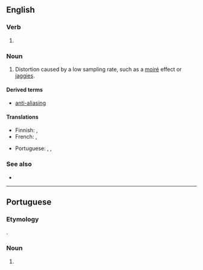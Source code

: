 ==English==

===Verb===
{{head|en|verb form}}

# {{present participle of|en|alias|nocat=1}}

===Noun===
{{en-noun}}

# {{lb|en|signal processing|graphics|sound recording}} Distortion caused by a low sampling rate, such as a [[moiré]] effect or [[jaggies]].

====Derived terms====
* [[anti-aliasing]]

====Translations====
{{trans-top|distortion caused by a low sampling rate}}
* Finnish: {{t|fi|laskostuminen}}, {{t|fi|vierastuminen}}
* French: {{t|fr|repliement de spectre|m}}, {{t+|fr|crénelage|m}}
{{trans-mid}}
* Portuguese: ''{{t+|pt|aliasing|m}}'', {{t+|pt|serrilhado|m}}, {{t+|pt|serrilhamento|m}}
{{trans-bottom}}

===See also===
* {{pedia}}

----

==Portuguese==

===Etymology===
{{ubor|pt|en|aliasing}}.

===Noun===
{{pt-noun|m|-}}

# {{lb|pt|signal processing|graphics|sound recording}} {{l|en|aliasing}} {{gloss|distortion caused by a low sampling rate}}
#: {{syn|pt|serrilhado|serrilhamento}}